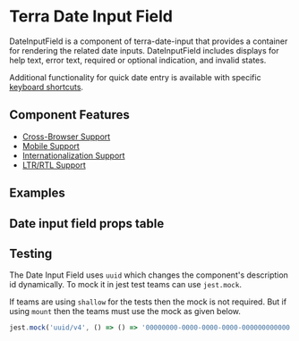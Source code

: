 


<Badge />

# Terra Date Input Field

DateInputField is a component of terra-date-input that provides a container for rendering the related date inputs. DateInputField includes displays for help text, error text, required or optional indication, and invalid states.

Additional functionality for quick date entry is available with specific [keyboard shortcuts](https://engineering.cerner.com/terra-ui/components/terra-date-input/date-input/keyboard-shortcuts).

## Component Features

 * [Cross-Browser Support](https://engineering.cerner.com/terra-ui/about/terra-ui/component-standards#cross-browser-support)
 * [Mobile Support](https://engineering.cerner.com/terra-ui/about/terra-ui/component-standards#mobile-support)
 * [Internationalization Support](https://engineering.cerner.com/terra-ui/about/terra-ui/component-standards#internationalization-i18n)
 * [LTR/RTL Support](https://engineering.cerner.com/terra-ui/about/terra-ui/component-standards#ltr--rtl)

## Examples
<DefaultDateInputField title='Default DateInputField' />
<RequiredDateInputField title='Required DateInputField' />
<HideRequiredDateInputField  title='Hide Required DateInputField' />
<InlineDateInputField title='Inline DateInputField'/>
<OptionalDateInputField title='Optional DateInputField' />
<MonthDayYearDateInputField title='Month Day Year Display Format DateInputField' />
<DayMonthYearDateInputField title='Day Month Year Display Format DateInputField' />
<IncompleteDateInputField title='Incomplete DateInputField' description='Applies theme-specific styling for incomplete. ***Note: Only use incomplete if given specific guidance, reserved for specific applications when no value has been provided. Not for general use.***' />

## Date input field props table
<DateInputFieldPropsTable />

## Testing

The Date Input Field uses `uuid` which changes the component's description id dynamically. To mock it in jest test teams can use `jest.mock`.

If teams are using `shallow` for the tests then the mock is not required. But if using `mount` then the teams must use the mock as given below.

```js
jest.mock('uuid/v4', () => () => '00000000-0000-0000-0000-000000000000');
```
